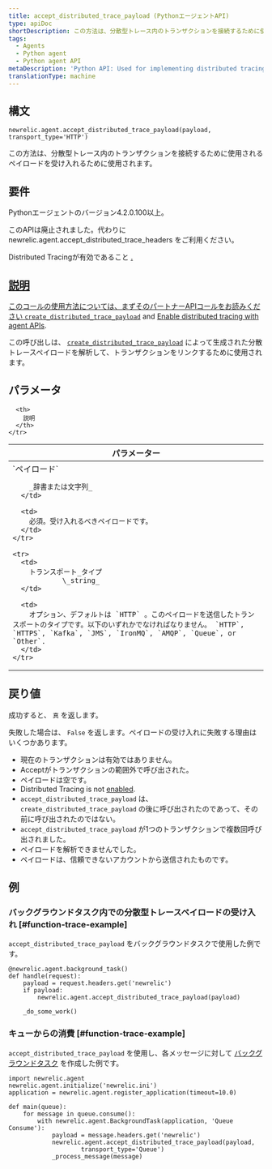 ```yaml
---
title: accept_distributed_trace_payload (PythonエージェントAPI)
type: apiDoc
shortDescription: この方法は、分散型トレース内のトランザクションを接続するために使用されるペイロードを受け入れるために使用されます。
tags:
  - Agents
  - Python agent
  - Python agent API
metaDescription: 'Python API: Used for implementing distributed tracing.'
translationType: machine
---
```


## 構文

```
newrelic.agent.accept_distributed_trace_payload(payload, transport_type='HTTP')
```

この方法は、分散型トレース内のトランザクションを接続するために使用されるペイロードを受け入れるために使用されます。

## 要件

Pythonエージェントのバージョン4.2.0.100以上。

<Callout variant="caution">
  このAPIは廃止されました。代わりに newrelic.agent.accept_distributed_trace_headers をご利用ください。
</Callout>

Distributed Tracingが有効であること [.](/docs/enable-distributed-tracing#python)

## [説明](/docs/enable-distributed-tracing#python)

[このコールの使用方法については、まずそのパートナーAPIコールをお読みください ](/docs/enable-distributed-tracing#python)[`create_distributed_trace_payload`](/docs/agents/python-agent/python-agent-api/create_distributed_trace_payload) and [Enable distributed tracing with agent APIs](/docs/enable-distributed-tracing#agent-apis).

この呼び出しは、 [`create_distributed_trace_payload`](/docs/agents/python-agent/python-agent-api/create_distributed_trace_payload) によって生成された分散トレースペイロードを解析して、トランザクションをリンクするために使用されます。

## パラメータ

<table>
  <thead>
    <tr>
      <th width="25%">
        パラメーター
      </th>

      <th>
        説明
      </th>
    </tr>
  </thead>

  <tbody>
    <tr>
      <td>
        `ペイロード`

        _辞書または文字列_
      </td>

      <td>
        必須。受け入れるべきペイロードです。
      </td>
    </tr>

    <tr>
      <td>
        トランスポート_タイプ  
                \_string_
      </td>

      <td>
        オプション、デフォルトは `HTTP` 。このペイロードを送信したトランスポートのタイプです。以下のいずれかでなければなりません。 `HTTP`, `HTTPS`, `Kafka`, `JMS`, `IronMQ`, `AMQP`, `Queue`, or `Other`.
      </td>
    </tr>
  </tbody>
</table>

## 戻り値

成功すると、 `真` を返します。

失敗した場合は、 `False` を返します。ペイロードの受け入れに失敗する理由はいくつかあります。

* 現在のトランザクションは有効ではありません。
* Acceptがトランザクションの範囲外で呼び出された。
* ペイロードは空です。
* Distributed Tracing is not [enabled](/docs/enable-distributed-tracing).
* `accept_distributed_trace_payload` は、 `create_distributed_trace_payload` の後に呼び出されたのであって、その前に呼び出されたのではない。
* `accept_distributed_trace_payload` が1つのトランザクションで複数回呼び出されました。
* ペイロードを解析できませんでした。
* ペイロードは、信頼できないアカウントから送信されたものです。

## 例

### バックグラウンドタスク内での分散型トレースペイロードの受け入れ [#function-trace-example]

`accept_distributed_trace_payload` をバックグラウンドタスクで使用した例です。

```
@newrelic.agent.background_task()
def handle(request):
    payload = request.headers.get('newrelic')
    if payload:
        newrelic.agent.accept_distributed_trace_payload(payload)

    _do_some_work()
```

### キューからの消費 [#function-trace-example]

`accept_distributed_trace_payload` を使用し、各メッセージに対して [バックグラウンドタスク](/docs/agents/python-agent/supported-features/python-background-tasks) を作成した例です。

```
import newrelic.agent
newrelic.agent.initialize('newrelic.ini')
application = newrelic.agent.register_application(timeout=10.0)

def main(queue):
    for message in queue.consume():
        with newrelic.agent.BackgroundTask(application, 'Queue Consume'):
            payload = message.headers.get('newrelic')
            newrelic.agent.accept_distributed_trace_payload(payload,
                    transport_type='Queue')
            _process_message(message)
```

